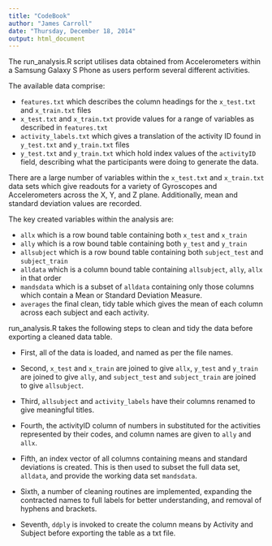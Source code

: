 ```yaml
---
title: "CodeBook"
author: "James Carroll"
date: "Thursday, December 18, 2014"
output: html_document
---
```


The run_analysis.R script utilises data obtained from Accelerometers within a Samsung Galaxy S Phone as users perform several different activities. 

The available data comprise:

- `features.txt` which describes the column headings for the `x_test.txt` and `x_train.txt` files
- `x_test.txt` and `x_train.txt` provide values for a range of variables as described in `features.txt`
- `activity_labels.txt` which gives a translation of the activity ID found in `y_test.txt` and `y_train.txt` files
- `y_test.txt` and `y_train.txt` which hold index values of the `activityID` field, describing what the participants were doing to generate the data. 

There are a large number of variables within the `x_test.txt` and `x_train.txt` data sets which give readouts for a variety of Gyroscopes and Accelerometers across the X, Y, and Z plane. Additionally, mean and standard deviation values are recorded. 

The key created variables within the analysis are: 

- `allx` which is a row bound table containing both `x_test` and `x_train`
- `ally` which is a row bound table containing both `y_test` and `y_train`
- `allsubject` which is a row bound table containing both `subject_test` and `subject_train`
- `alldata` which is a column bound table containing `allsubject`, `ally`, `allx` in that order
- `mandsdata` which is a subset of `alldata` containing only those columns which contain a Mean or Standard Deviation Measure. 
- `averages` the final clean, tidy table which gives the mean of each column across each subject and each activity. 

run_analysis.R takes the following steps to clean and tidy the data before exporting a cleaned data table. 

- First, all of the data is loaded, and named as per the file names. 

- Second, `x_test` and `x_train` are joined to give `allx`, `y_test` and `y_train` are joined to give `ally`, and `subject_test` and `subject_train` are joined to give `allsubject`. 

- Third, `allsubject` and `activity_labels` have their columns renamed to give meaningful titles. 

- Fourth, the activityID column of numbers in substituted for the activities represented by their codes, and column names are given to `ally` and `allx`. 

- Fifth, an index vector of all columns containing means and standard deviations is created. This is then used to subset the full data set, `alldata`, and provide the working data set `mandsdata`. 

- Sixth, a number of cleaning routines are implemented, expanding the contracted names to full labels for better understanding, and removal of hyphens and brackets.

- Seventh, `ddply` is invoked to create the column means by Activity and Subject before exporting the table as a txt file. 
